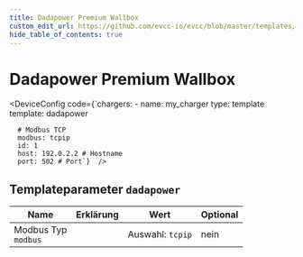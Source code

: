 ```yaml
---
title: Dadapower Premium Wallbox
custom_edit_url: https://github.com/evcc-io/evcc/blob/master/templates/definition/charger/dadapower.yaml
hide_table_of_contents: true
---
```



# Dadapower Premium Wallbox

<div className="device-detail-container">
  <div className="device-detail-content">
    <DeviceFeatures features="1p3p,mA,rfid,sponsorship" />

<DeviceConfig code={`chargers:
    - name: my_charger
      type: template
      template: dadapower
      
      # Modbus TCP
      modbus: tcpip
      id: 1
      host: 192.0.2.2 # Hostname
      port: 502 # Port`}  />
  </div>
  <div className="device-detail-icon">
    <evcc-icon
      type="charger"
      name="dadapower-premium-wallbox"
      size="400px"
      alt="Dadapower Premium Wallbox"
      className="device-detail-icon-img"
    ></evcc-icon>
  </div>
</div>

## Templateparameter `dadapower`

| Name | Erklärung | Wert | Optional |
|-----------|-----------|------|----------|
| Modbus Typ<br/>`modbus` |  | Auswahl: `tcpip` | nein |

<SponsorshipRequired />

